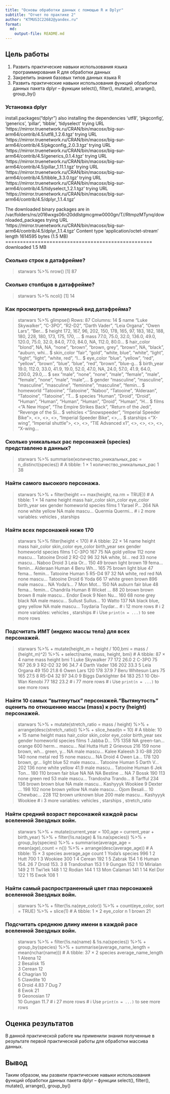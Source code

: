 ```yaml
---
title: "Основы обработки данных с помощью R и Dplyr"
subtitle: "Отчет по практике 2"
author: "KTMUSIC22682@yandex.ru"
format: 
  md:
    output-file: README.md
---
```

## Цель работы

1.  Развить практические навыки использования языка программирования R для обработки данных
2.  Закрепить знания базовых типов данных языка R
3.  Развить практические навыки использования функций обработки данных пакета dplyr – функции select(), filter(), mutate(), arrange(), group_by()


### Установка dplyr

install.packages("dplyr") also installing the dependencies ‘utf8’, ‘pkgconfig’, ‘generics’, ‘pillar’, ‘tibble’, ‘tidyselect’ trying URL 'https://mirror.truenetwork.ru/CRAN/bin/macosx/big-sur-arm64/contrib/4.5/utf8_1.2.6.tgz' trying URL 'https://mirror.truenetwork.ru/CRAN/bin/macosx/big-sur-arm64/contrib/4.5/pkgconfig_2.0.3.tgz' trying URL 'https://mirror.truenetwork.ru/CRAN/bin/macosx/big-sur-arm64/contrib/4.5/generics_0.1.4.tgz' trying URL 'https://mirror.truenetwork.ru/CRAN/bin/macosx/big-sur-arm64/contrib/4.5/pillar_1.11.1.tgz' trying URL 'https://mirror.truenetwork.ru/CRAN/bin/macosx/big-sur-arm64/contrib/4.5/tibble_3.3.0.tgz' trying URL 'https://mirror.truenetwork.ru/CRAN/bin/macosx/big-sur-arm64/contrib/4.5/tidyselect_1.2.1.tgz' trying URL 'https://mirror.truenetwork.ru/CRAN/bin/macosx/big-sur-arm64/contrib/4.5/dplyr_1.1.4.tgz'

The downloaded binary packages are in /var/folders/ns/z016wxgs06n20ddlstgmcgmw0000gn/T//RtmpzMTynq/downloaded_packages trying URL 'https://mirror.truenetwork.ru/CRAN/bin/macosx/big-sur-arm64/contrib/4.5/dplyr_1.1.4.tgz' Content type 'application/octet-stream' length 1614595 bytes (1.5 MB) ================================================== downloaded 1.5 MB

### Сколько строк в датафрейме?
> starwars %\>% nrow()
[1] 87


### Сколько столбцов в датафрейме?
> starwars %\>% ncol()
[1] 14


### Как просмотреть примерный вид датафрейма?
> starwars %>% glimpse()
Rows: 87
Columns: 14
$ name       <chr> "Luke Skywalker", "C-3PO", "R2-D2", "Darth Vader", "Leia Organa", "Owen Lars", "Ber…
$ height     <int> 172, 167, 96, 202, 150, 178, 165, 97, 183, 182, 188, 180, 228, 180, 173, 175, 170, …
$ mass       <dbl> 77.0, 75.0, 32.0, 136.0, 49.0, 120.0, 75.0, 32.0, 84.0, 77.0, 84.0, NA, 112.0, 80.0…
$ hair_color <chr> "blond", NA, NA, "none", "brown", "brown, grey", "brown", NA, "black", "auburn, whi…
$ skin_color <chr> "fair", "gold", "white, blue", "white", "light", "light", "light", "white, red", "l…
$ eye_color  <chr> "blue", "yellow", "red", "yellow", "brown", "blue", "blue", "red", "brown", "blue-g…
$ birth_year <dbl> 19.0, 112.0, 33.0, 41.9, 19.0, 52.0, 47.0, NA, 24.0, 57.0, 41.9, 64.0, 200.0, 29.0,…
$ sex        <chr> "male", "none", "none", "male", "female", "male", "female", "none", "male", "male",…
$ gender     <chr> "masculine", "masculine", "masculine", "masculine", "feminine", "masculine", "femin…
$ homeworld  <chr> "Tatooine", "Tatooine", "Naboo", "Tatooine", "Alderaan", "Tatooine", "Tatooine", "T…
$ species    <chr> "Human", "Droid", "Droid", "Human", "Human", "Human", "Human", "Droid", "Human", "H…
$ films      <list> <"A New Hope", "The Empire Strikes Back", "Return of the Jedi", "Revenge of the Si…
$ vehicles   <list> <"Snowspeeder", "Imperial Speeder Bike">, <>, <>, <>, "Imperial Speeder Bike", <>,…
$ starships  <list> <"X-wing", "Imperial shuttle">, <>, <>, "TIE Advanced x1", <>, <>, <>, <>, "X-wing…


### Сколько уникальных рас персонажей (species) представлено в данных?
> starwars %>% summarise(количество_уникальных_рас = n_distinct(species))
# A tibble: 1 × 1
  количество_уникальных_рас
                      <int>
1                        38


### Найти самого высокого персонажа.
> starwars %>%
+     filter(height == max(height, na.rm = TRUE))
# A tibble: 1 × 14
  name      height  mass hair_color skin_color eye_color birth_year sex   gender homeworld species films
  <chr>      <int> <dbl> <chr>      <chr>      <chr>          <dbl> <chr> <chr>  <chr>     <chr>   <lis>
1 Yarael P…    264    NA none       white      yellow            NA male  mascu… Quermia   Quermi… <chr>
# ℹ 2 more variables: vehicles <list>, starships <list>


### Найти всех персонажей ниже 170
> starwars %>% filter(height < 170)
# A tibble: 22 × 14
   name     height  mass hair_color skin_color eye_color birth_year sex   gender homeworld species films
   <chr>     <int> <dbl> <chr>      <chr>      <chr>          <dbl> <chr> <chr>  <chr>     <chr>   <lis>
 1 C-3PO       167    75 NA         gold       yellow           112 none  mascu… Tatooine  Droid   <chr>
 2 R2-D2        96    32 NA         white, bl… red               33 none  mascu… Naboo     Droid   <chr>
 3 Leia Or…    150    49 brown      light      brown             19 fema… femin… Alderaan  Human   <chr>
 4 Beru Wh…    165    75 brown      light      blue              47 fema… femin… Tatooine  Human   <chr>
 5 R5-D4        97    32 NA         white, red red               NA none  mascu… Tatooine  Droid   <chr>
 6 Yoda         66    17 white      green      brown            896 male  mascu… NA        Yoda's… <chr>
 7 Mon Mot…    150    NA auburn     fair       blue              48 fema… femin… Chandrila Human   <chr>
 8 Wicket …     88    20 brown      brown      brown              8 male  mascu… Endor     Ewok    <chr>
 9 Nien Nu…    160    68 none       grey       black             NA male  mascu… Sullust   Sullus… <chr>
10 Watto       137    NA black      blue, grey yellow            NA male  mascu… Toydaria  Toydar… <chr>
# ℹ 12 more rows
# ℹ 2 more variables: vehicles <list>, starships <list>
# ℹ Use `print(n = ...)` to see more rows


### Подсчитать ИМТ (индекс массы тела) для всех персонажей.
> starwars %>%
+     mutate(height_m = height / 100,bmi = mass / (height_m)^2) %>%
+     select(name, mass, height, bmi)
# A tibble: 87 × 4
   name                mass height   bmi
   <chr>              <dbl>  <int> <dbl>
 1 Luke Skywalker        77    172  26.0
 2 C-3PO                 75    167  26.9
 3 R2-D2                 32     96  34.7
 4 Darth Vader          136    202  33.3
 5 Leia Organa           49    150  21.8
 6 Owen Lars            120    178  37.9
 7 Beru Whitesun Lars    75    165  27.5
 8 R5-D4                 32     97  34.0
 9 Biggs Darklighter     84    183  25.1
10 Obi-Wan Kenobi        77    182  23.2
# ℹ 77 more rows
# ℹ Use `print(n = ...)` to see more rows


### Найти 10 самых “вытянутых” персонажей.“Вытянутость” оценить по отношению массы (mass) к росту (height) персонажей.
> starwars %>% 
+     mutate(stretch_ratio = mass / height) %>% 
+     arrange(desc(stretch_ratio)) %>% 
+     slice_head(n = 10)
# A tibble: 10 × 15
   name     height  mass hair_color skin_color eye_color birth_year sex   gender homeworld species films
   <chr>     <int> <dbl> <chr>      <chr>      <chr>          <dbl> <chr> <chr>  <chr>     <chr>   <lis>
 1 Jabba D…    175  1358 NA         green-tan… orange         600   herm… mascu… Nal Hutta Hutt    <chr>
 2 Grievous    216   159 none       brown, wh… green, y…       NA   male  mascu… Kalee     Kaleesh <chr>
 3 IG-88       200   140 none       metal      red             15   none  mascu… NA        Droid   <chr>
 4 Owen La…    178   120 brown, gr… light      blue            52   male  mascu… Tatooine  Human   <chr>
 5 Darth V…    202   136 none       white      yellow          41.9 male  mascu… Tatooine  Human   <chr>
 6 Jek Ton…    180   110 brown      fair       blue            NA   NA    NA     Bestine … NA      <chr>
 7 Bossk       190   113 none       green      red             53   male  mascu… Trandosha Trando… <chr>
 8 Tarfful     234   136 brown      brown      blue            NA   male  mascu… Kashyyyk  Wookiee <chr>
 9 Dexter …    198   102 none       brown      yellow          NA   male  mascu… Ojom      Besali… <chr>
10 Chewbac…    228   112 brown      unknown    blue           200   male  mascu… Kashyyyk  Wookiee <chr>
# ℹ 3 more variables: vehicles <list>, starships <list>, stretch_ratio <dbl>


### Найти средний возраст персонажей каждой расы вселенной Звездных войн.
> starwars %>%
+     mutate(current_year = 100,age = current_year + birth_year) %>%
+     filter(!is.na(age) & !is.na(species)) %>%
+     group_by(species) %>%
+     summarise(average_age = mean(age),count = n()) %>%
+     arrange(desc(average_age))
# A tibble: 15 × 3
   species        average_age count
   <chr>                <dbl> <int>
 1 Yoda's species        996      1
 2 Hutt                  700      1
 3 Wookiee               300      1
 4 Cerean                192      1
 5 Zabrak                154      1
 6 Human                 154.    26
 7 Droid                 153.     3
 8 Trandoshan            153      1
 9 Gungan                152      1
10 Mirialan              149      2
11 Twi'lek               148      1
12 Rodian                144      1
13 Mon Calamari          141      1
14 Kel Dor               122      1
15 Ewok                  108      1


### Найти самый распространенный цвет глаз персонажей вселенной Звездных войн.
> starwars %>% 
+     filter(!is.na(eye_color)) %>% 
+     count(eye_color, sort = TRUE) %>% 
+     slice(1)
# A tibble: 1 × 2
  eye_color     n
  <chr>     <int>
1 brown        21


### Подсчитать среднюю длину имени в каждой расе вселенной Звездных войн.
> starwars %>%
+     filter(!is.na(name) & !is.na(species)) %>%
+     group_by(species) %>%
+     summarise(average_name_length = mean(nchar(name)))
# A tibble: 37 × 2
   species   average_name_length
   <chr>                   <dbl>
 1 Aleena                  12   
 2 Besalisk                15   
 3 Cerean                  12   
 4 Chagrian                10   
 5 Clawdite                10   
 6 Droid                    4.83
 7 Dug                      7   
 8 Ewok                    21   
 9 Geonosian               17   
10 Gungan                  11.7 
# ℹ 27 more rows
# ℹ Use `print(n = ...)` to see more rows


## Оценка результатов

В данной практической работе мы применили знания полученные в результате первой практической работы для обработки массива данных.

## Вывод

Таким образом, мы развили практические навыки использования функций обработки данных пакета dplyr – функции select(), filter(), mutate(), arrange(), group_by()